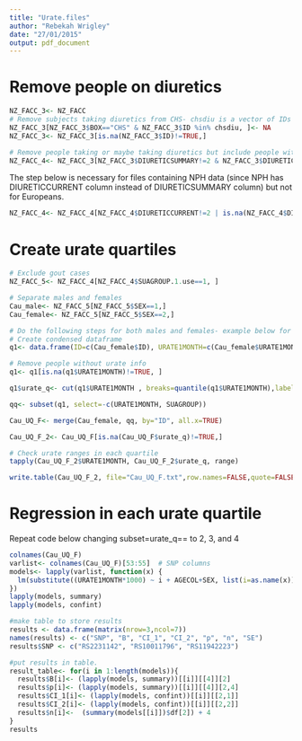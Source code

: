 ```yaml
---
title: "Urate.files"
author: "Rebekah Wrigley"
date: "27/01/2015"
output: pdf_document
---
```

# Remove people on diuretics
```R
NZ_FACC_3<- NZ_FACC
# Remove subjects taking diuretics from CHS- chsdiu is a vector of IDs of CHS patients taking diuretics (got this from Jaron)
NZ_FACC_3[NZ_FACC_3$BOX=="CHS" & NZ_FACC_3$ID %in% chsdiu, ]<- NA  
NZ_FACC_3<- NZ_FACC_3[is.na(NZ_FACC_3$ID)!=TRUE,]

# Remove people taking or maybe taking diuretics but include people with no diuretic info
NZ_FACC_4<- NZ_FACC_3[NZ_FACC_3$DIURETICSUMMARY!=2 & NZ_FACC_3$DIURETICSUMMARY!=3 | is.na(NZ_FACC_3$DIURETICSUMMARY)==TRUE, ]
```

The step below is necessary for files containing NPH data (since NPH has DIURETICCURRENT column instead of DIURETICSUMMARY column) but not for Europeans.
```R
NZ_FACC_4<- NZ_FACC_4[NZ_FACC_4$DIURETICCURRENT!=2 | is.na(NZ_FACC_4$DIURETICCURRENT)==TRUE, ]
```

# Create urate quartiles
```R
# Exclude gout cases
NZ_FACC_5<- NZ_FACC_4[NZ_FACC_4$SUAGROUP.1.use==1, ]

# Separate males and females
Cau_male<- NZ_FACC_5[NZ_FACC_5$SEX==1,]
Cau_female<- NZ_FACC_5[NZ_FACC_5$SEX==2,]

# Do the following steps for both males and females- example below for females.
# Create condensed dataframe
q1<- data.frame(ID=c(Cau_female$ID), URATE1MONTH=c(Cau_female$URATE1MONTH), SUAGROUP=c(Cau_female$SUAGROUP.1.use))

# Remove people without urate info
q1<- q1[is.na(q1$URATE1MONTH)!=TRUE, ]

q1$urate_q<- cut(q1$URATE1MONTH , breaks=quantile(q1$URATE1MONTH),labels=1:4, include.lowest=TRUE)

qq<- subset(q1, select=-c(URATE1MONTH, SUAGROUP))

Cau_UQ_F<- merge(Cau_female, qq, by="ID", all.x=TRUE)

Cau_UQ_F_2<- Cau_UQ_F[is.na(Cau_UQ_F$urate_q)!=TRUE,]

# Check urate ranges in each quartile
tapply(Cau_UQ_F_2$URATE1MONTH, Cau_UQ_F_2$urate_q, range)

write.table(Cau_UQ_F_2, file="Cau_UQ_F.txt",row.names=FALSE,quote=FALSE,sep="\t",na="NA")
```


# Regression in each urate quartile
Repeat code below changing subset=urate_q== to 2, 3, and 4
```R
colnames(Cau_UQ_F)
varlist<- colnames(Cau_UQ_F)[53:55]  # SNP columns
models<- lapply(varlist, function(x) {
  lm(substitute((URATE1MONTH*1000) ~ i + AGECOL+SEX, list(i=as.name(x))), data= Cau_UQ_F, subset=urate_q==1)
})
lapply(models, summary)
lapply(models, confint)

#make table to store results
results <- data.frame(matrix(nrow=3,ncol=7))
names(results) <- c("SNP", "B", "CI_1", "CI_2", "p", "n", "SE")
results$SNP <- c("RS2231142", "RS10011796", "RS11942223")

#put results in table.
result_table<- for(i in 1:length(models)){
  results$B[i]<- (lapply(models, summary))[[i]][[4]][2]
  results$p[i]<- (lapply(models, summary))[[i]][[4]][2,4]
  results$CI_1[i]<- (lapply(models, confint))[[i]][[2,1]]
  results$CI_2[i]<- (lapply(models, confint))[[i]][[2,2]]
  results$n[i]<-  (summary(models[[i]])$df[2]) + 4
} 
results
```
